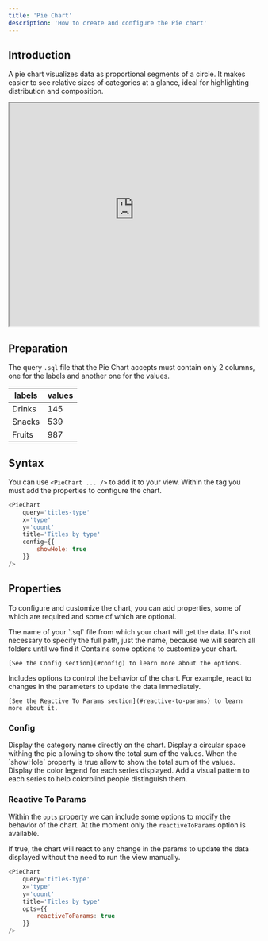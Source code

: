 ```yaml
---
title: 'Pie Chart'
description: 'How to create and configure the Pie chart'
---
```


## Introduction
A pie chart visualizes data as proportional segments of a circle. It makes easier to see relative sizes of categories at a glance, ideal for highlighting distribution and composition.

<iframe class="rounded-xl" src="https://docs-charts-examples.fly.dev/visualizations/pie" width="100%" height="450"> </iframe>

## Preparation
The query `.sql` file that the Pie Chart accepts must contain only 2 columns, one for the labels and another one for the values.


| labels    | values   |
| --------- | -------- |
| Drinks    | 145      |
| Snacks    | 539      |
| Fruits    | 987      |


## Syntax
You can use `<PieChart ... />` to add it to your view. Within the tag you must add the properties to configure the chart.

``` js
<PieChart
    query='titles-type'
    x='type'
    y='count'
    title='Titles by type'
    config={{
        showHole: true
    }}
/>
```

## Properties
To configure and customize the chart, you can add properties, some of which are required and some of which are optional.

<ParamField path="query" type="string" required>
    The name of your `.sql` file from which your chart will get the data. It's not necessary to specify the full path, just the name, because we will search all folders until we find it
</ParamField>

<ParamField path="config" type="array">
    Contains some options to customize your chart.
    
    [See the Config section](#config) to learn more about the options.
</ParamField>

<ParamField path="opts" type="array">
    Includes options to control the behavior of the chart. For example, react to changes in the parameters to update the data immediately.
    
    [See the Reactive To Params section](#reactive-to-params) to learn more about it.
</ParamField>

### Config

<ParamField path="showLabels" type="boolean">
    Display the category name directly on the chart.
</ParamField>

<ParamField path="showHole" type="boolean">
    Display a circular space withing the pie allowing to show the total sum of the values.
</ParamField>

<ParamField path="showTotalValue" type="boolean">
    When the `showHole` property is true allow to show the total sum of the values.
</ParamField>

<ParamField path="showLegend" type="boolean">
    Display the color legend for each series displayed.
</ParamField>

<ParamField path="showDecal" type="boolean">
    Add a visual pattern to each series to help colorblind people distinguish them.
</ParamField>

### Reactive To Params

Within the `opts` property we can include some options to modify the behavior of the chart. At the moment only the `reactiveToParams` option is available.

<ParamField path="reactiveToParams" type="boolean">
    If true, the chart will react to any change in the params to update the data displayed without the need to run the view manually.
</ParamField>

```js
<PieChart
    query='titles-type'
    x='type'
    y='count'
    title='Titles by type'
    opts={{
        reactiveToParams: true
    }}
/>
```
